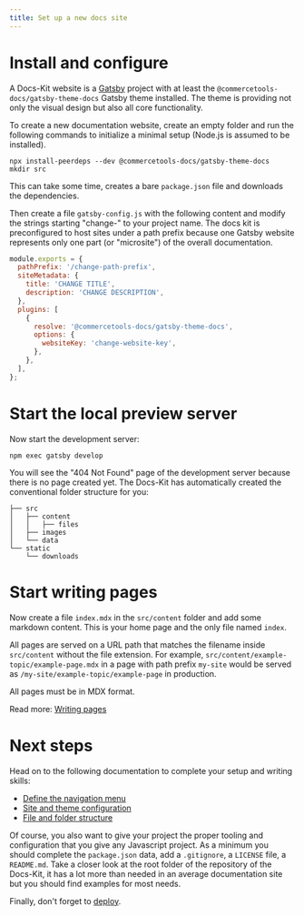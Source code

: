 ```yaml
---
title: Set up a new docs site
---
```


# Install and configure

A Docs-Kit website is a [Gatsby](https://gatsbyjs.com) project with at least the `@commercetools-docs/gatsby-theme-docs` Gatsby theme installed. The theme is providing not only the visual design but also all core functionality.

To create a new documentation website, create an empty folder and run the following commands to initialize a minimal setup (Node.js is assumed to be installed).

```console
npx install-peerdeps --dev @commercetools-docs/gatsby-theme-docs
mkdir src
```

This can take some time, creates a bare `package.json` file and downloads the dependencies.

Then create a file `gatsby-config.js` with the following content and modify the strings starting "change-" to your project name. The docs kit is preconfigured to host sites under a path prefix because one Gatsby website represents only one part (or "microsite") of the overall documentation.

```js
module.exports = {
  pathPrefix: '/change-path-prefix',
  siteMetadata: {
    title: 'CHANGE TITLE',
    description: 'CHANGE DESCRIPTION',
  },
  plugins: [
    {
      resolve: '@commercetools-docs/gatsby-theme-docs',
      options: {
        websiteKey: 'change-website-key',
      },
    },
  ],
};
```

# Start the local preview server

Now start the development server:

```console
npm exec gatsby develop
```

You will see the "404 Not Found" page of the development server because there is no page created yet.
The Docs-Kit has automatically created the conventional folder structure for you:

```
├── src
│   ├── content
│   │   ├── files
│   ├── images
│   └── data
└── static
    └── downloads
```

# Start writing pages

Now create a file `index.mdx` in the `src/content` folder and add some markdown content.
This is your home page and the only file named `index`.

All pages are served on a URL path that matches the filename inside `src/content` without the file extension. For example, `src/content/example-topic/example-page.mdx` in a page with path prefix `my-site` would be served as `/my-site/example-topic/example-page` in production.

All pages must be in MDX format.

Read more: [Writing pages](/../writing/pages)

# Next steps

Head on to the following documentation to complete your setup and writing skills:

- [Define the navigation menu](/../writing/navigation)
- [Site and theme configuration](/../configuration/theme)
- [File and folder structure](/../writing/files-folders)

Of course, you also want to give your project the proper tooling and configuration that you give any Javascript project. As a minimum you should complete the `package.json` data, add a `.gitignore`, a `LICENSE` file, a `README.md`. Take a closer look at the root folder of the repository of the Docs-Kit, it has a lot more than needed in an average documentation site but you should find examples for most needs.

Finally, don't forget to [deploy](/../configuration/deploy).
